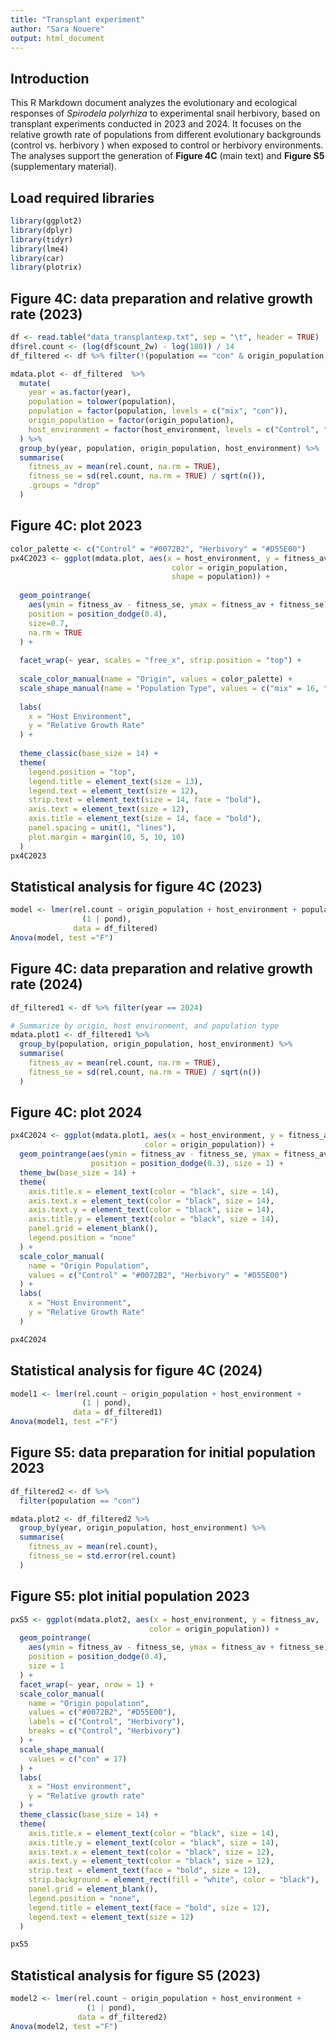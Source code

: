 ---
title: "Transplant experiment"
author: "Sara Nouere"
output: html_document
---
## Introduction

This R Markdown document analyzes the evolutionary and ecological responses of *Spirodela polyrhiza* to experimental snail herbivory, based on transplant experiments conducted in 2023 and 2024. It focuses on the relative growth rate of populations from different evolutionary backgrounds (control vs. herbivory ) when exposed to control or herbivory environments. The analyses support the generation of **Figure 4C** (main text) and **Figure S5** (supplementary material).

## Load required libraries

```{r,echo=FALSE, message=FALSE, warning=FALSE}
library(ggplot2)
library(dplyr)
library(tidyr)
library(lme4)
library(car)
library(plotrix)
```

## Figure 4C: data preparation and relative growth rate (2023)

```{r,echo=FALSE, message=FALSE, warning=FALSE}

df <- read.table("data_transplantexp.txt", sep = "\t", header = TRUE)
df$rel.count <- (log(df$count_2w) - log(180)) / 14
df_filtered <- df %>% filter(!(population == "con" & origin_population == "Herbivory" & (host_environment == "Control" | host_environment == "Herbivory")))

mdata.plot <- df_filtered  %>%
  mutate(
    year = as.factor(year),
    population = tolower(population),
    population = factor(population, levels = c("mix", "con")),
    origin_population = factor(origin_population),
    host_environment = factor(host_environment, levels = c("Control", "Herbivory"))
  ) %>%
  group_by(year, population, origin_population, host_environment) %>%
  summarise(
    fitness_av = mean(rel.count, na.rm = TRUE),
    fitness_se = sd(rel.count, na.rm = TRUE) / sqrt(n()),
    .groups = "drop"
  )
```

## Figure 4C: plot 2023

```{r,echo=FALSE, message=FALSE, warning=FALSE}
color_palette <- c("Control" = "#0072B2", "Herbivory" = "#D55E00")
px4C2023 <- ggplot(mdata.plot, aes(x = host_environment, y = fitness_av,
                                    color = origin_population,
                                    shape = population)) +
  
  geom_pointrange(
    aes(ymin = fitness_av - fitness_se, ymax = fitness_av + fitness_se),
    position = position_dodge(0.4),
    size=0.7,
    na.rm = TRUE
  ) +
  
  facet_wrap(~ year, scales = "free_x", strip.position = "top") +  
  
  scale_color_manual(name = "Origin", values = color_palette) +
  scale_shape_manual(name = "Population Type", values = c("mix" = 16, "con" = 17)) +
  
  labs(
    x = "Host Environment",
    y = "Relative Growth Rate"
  ) +
  
  theme_classic(base_size = 14) +
  theme(
    legend.position = "top",
    legend.title = element_text(size = 13),
    legend.text = element_text(size = 12),
    strip.text = element_text(size = 14, face = "bold"),
    axis.text = element_text(size = 12),
    axis.title = element_text(size = 14, face = "bold"),
    panel.spacing = unit(1, "lines"),
    plot.margin = margin(10, 5, 10, 10)
  )
px4C2023
```

## Statistical analysis for figure 4C (2023)

```{r,echo=FALSE, message=FALSE, warning=FALSE}
model <- lmer(rel.count ~ origin_population + host_environment + population +
                (1 | pond),
              data = df_filtered)
Anova(model, test ="F")
```

## Figure 4C: data preparation and relative growth rate (2024)

```{r,echo=FALSE, message=FALSE, warning=FALSE}
df_filtered1 <- df %>% filter(year == 2024)

# Summarize by origin, host environment, and population type
mdata.plot1 <- df_filtered1 %>%
  group_by(population, origin_population, host_environment) %>%
  summarise(
    fitness_av = mean(rel.count, na.rm = TRUE),
    fitness_se = sd(rel.count, na.rm = TRUE) / sqrt(n())
  )
```

## Figure 4C: plot 2024

```{r,echo=FALSE, message=FALSE, warning=FALSE}
px4C2024 <- ggplot(mdata.plot1, aes(x = host_environment, y = fitness_av,
                              color = origin_population)) +
  geom_pointrange(aes(ymin = fitness_av - fitness_se, ymax = fitness_av + fitness_se),
                  position = position_dodge(0.3), size = 1) +
  theme_bw(base_size = 14) +
  theme(
    axis.title.x = element_text(color = "black", size = 14),
    axis.text.x = element_text(color = "black", size = 14),
    axis.text.y = element_text(color = "black", size = 14),
    axis.title.y = element_text(color = "black", size = 14),
    panel.grid = element_blank(),
    legend.position = "none"
  ) +
  scale_color_manual(
    name = "Origin Population",
    values = c("Control" = "#0072B2", "Herbivory" = "#D55E00")
  ) +
  labs(
    x = "Host Environment",
    y = "Relative Growth Rate"
  )

px4C2024
```

## Statistical analysis for figure 4C (2024)

```{r,echo=FALSE, message=FALSE, warning=FALSE}
model1 <- lmer(rel.count ~ origin_population + host_environment +
                (1 | pond),
              data = df_filtered1)
Anova(model1, test ="F")
```

## Figure S5: data preparation for initial population 2023

```{r,echo=FALSE, message=FALSE, warning=FALSE}

df_filtered2 <- df %>%
  filter(population == "con")

mdata.plot2 <- df_filtered2 %>%
  group_by(year, origin_population, host_environment) %>%
  summarise(
    fitness_av = mean(rel.count),
    fitness_se = std.error(rel.count)
  )
```

## Figure S5: plot initial population 2023

```{r,echo=FALSE, message=FALSE, warning=FALSE}
pxS5 <- ggplot(mdata.plot2, aes(x = host_environment, y = fitness_av, 
                               color = origin_population)) +  
  geom_pointrange(
    aes(ymin = fitness_av - fitness_se, ymax = fitness_av + fitness_se),
    position = position_dodge(0.4),
    size = 1
  ) +
  facet_wrap(~ year, nrow = 1) +
  scale_color_manual(
    name = "Origin population",
    values = c("#0072B2", "#D55E00"),
    labels = c("Control", "Herbivory"),
    breaks = c("Control", "Herbivory")
  ) +
  scale_shape_manual(
    values = c("con" = 17)  
  ) +
  labs(
    x = "Host environment",
    y = "Relative growth rate"
  ) +
  theme_classic(base_size = 14) +
  theme(
    axis.title.x = element_text(color = "black", size = 14),
    axis.title.y = element_text(color = "black", size = 14),
    axis.text.x = element_text(color = "black", size = 12),
    axis.text.y = element_text(color = "black", size = 12),
    strip.text = element_text(face = "bold", size = 12),
    strip.background = element_rect(fill = "white", color = "black"),
    panel.grid = element_blank(),
    legend.position = "none",
    legend.title = element_text(face = "bold", size = 12),
    legend.text = element_text(size = 12)
  )

pxS5
```

## Statistical analysis for figure S5 (2023)

```{r,echo=FALSE, message=FALSE, warning=FALSE}
model2 <- lmer(rel.count ~ origin_population + host_environment +
                 (1 | pond),
               data = df_filtered2)
Anova(model2, test ="F")
```

